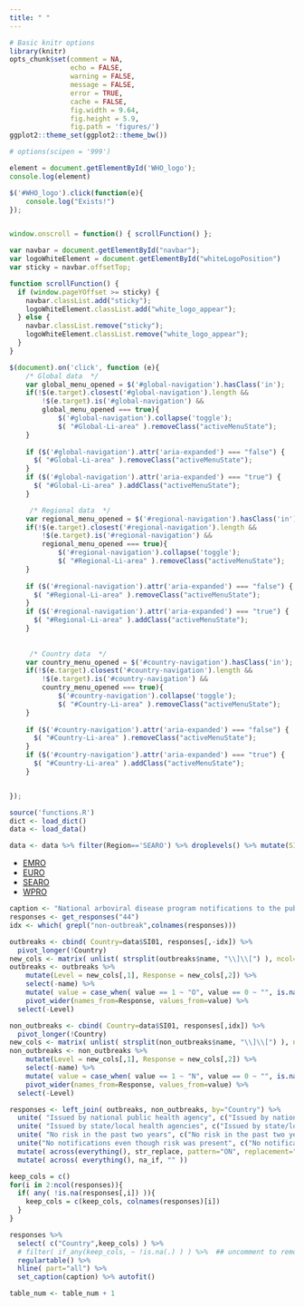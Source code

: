 ```yaml
---
title: " "
---
```


```r
# Basic knitr options
library(knitr)
opts_chunk$set(comment = NA, 
               echo = FALSE,
               warning = FALSE, 
               message = FALSE, 
               error = TRUE, 
               cache = FALSE,
               fig.width = 9.64,
               fig.height = 5.9,
               fig.path = 'figures/')
ggplot2::theme_set(ggplot2::theme_bw())

# options(scipen = '999')
```

```js
element = document.getElementById('WHO_logo');
console.log(element)

$('#WHO_logo').click(function(e){
    console.log("Exists!")
});


window.onscroll = function() { scrollFunction() };

var navbar = document.getElementById("navbar");
var logoWhiteElement = document.getElementById("whiteLogoPosition")
var sticky = navbar.offsetTop;

function scrollFunction() {
  if (window.pageYOffset >= sticky) {
    navbar.classList.add("sticky");
    logoWhiteElement.classList.add("white_logo_appear");
  } else {
    navbar.classList.remove("sticky");
    logoWhiteElement.classList.remove("white_logo_appear");
  }
}

$(document).on('click', function (e){
    /* Global data  */
    var global_menu_opened = $('#global-navigation').hasClass('in');
    if(!$(e.target).closest('#global-navigation').length &&
        !$(e.target).is('#global-navigation') &&
        global_menu_opened === true){
            $('#global-navigation').collapse('toggle');
            $( "#Global-Li-area" ).removeClass("activeMenuState");
    }
    
    if ($('#global-navigation').attr('aria-expanded') === "false") {
      $( "#Global-Li-area" ).removeClass("activeMenuState");
    }
    if ($('#global-navigation').attr('aria-expanded') === "true") {
      $( "#Global-Li-area" ).addClass("activeMenuState");
    }

     /* Regional data  */
    var regional_menu_opened = $('#regional-navigation').hasClass('in');
    if(!$(e.target).closest('#regional-navigation').length &&
        !$(e.target).is('#regional-navigation') &&
        regional_menu_opened === true){
            $('#regional-navigation').collapse('toggle');
            $( "#Regional-Li-area" ).removeClass("activeMenuState");
    }
    
    if ($('#regional-navigation').attr('aria-expanded') === "false") {
      $( "#Regional-Li-area" ).removeClass("activeMenuState");
    }
    if ($('#regional-navigation').attr('aria-expanded') === "true") {
      $( "#Regional-Li-area" ).addClass("activeMenuState");
    }
     
     
     /* Country data  */
    var country_menu_opened = $('#country-navigation').hasClass('in');
    if(!$(e.target).closest('#country-navigation').length &&
        !$(e.target).is('#country-navigation') &&
        country_menu_opened === true){
            $('#country-navigation').collapse('toggle');
            $( "#Country-Li-area" ).removeClass("activeMenuState");
    }
    
    if ($('#country-navigation').attr('aria-expanded') === "false") {
      $( "#Country-Li-area" ).removeClass("activeMenuState");
    }
    if ($('#country-navigation').attr('aria-expanded') === "true") {
      $( "#Country-Li-area" ).addClass("activeMenuState");
    }


});

```

```r
source('functions.R')
dict <- load_dict()
data <- load_data()
```


```r
data <- data %>% filter(Region=='SEARO') %>% droplevels() %>% mutate(SI01 = as.character(SI01)) %>% arrange( SI01 )
```

<ul class="custom_tabbar">
<li><a href="EMRO_Q44.html">EMRO</a></li>
<li><a href="EURO_Q44.html">EURO</a></li>
<li class="custom_tabbar__list-active"><a href="SEARO_Q44.html">SEARO</a></li>
<li><a href="WPRO_Q44.html">WPRO</a></li>
</ul>

```r

caption <- "National arboviral disease program notifications to the public about local transmission risk and/or possible vector-control activities as a prevention message for arboviral diseases within the last 2 years during outbreak (O) and non-outbreak (N) periods (ref Q44)"
responses <- get_responses("44")
idx <- which( grepl("non-outbreak",colnames(responses)))

outbreaks <- cbind( Country=data$SI01, responses[,-idx]) %>%
  pivot_longer(!Country) 
new_cols <- matrix( unlist( strsplit(outbreaks$name, "\\]\\[") ), ncol=2, byrow=T)
outbreaks <- outbreaks %>% 
	mutate(Level = new_cols[,1], Response = new_cols[,2]) %>% 
	select(-name) %>%
	mutate( value = case_when( value == 1 ~ "O", value == 0 ~ "", is.na(value) ~ "")) %>%
	pivot_wider(names_from=Response, values_from=value) %>%
  select(-Level) 

non_outbreaks <- cbind( Country=data$SI01, responses[,idx]) %>%
  pivot_longer(!Country) 
new_cols <- matrix( unlist( strsplit(non_outbreaks$name, "\\]\\[") ), ncol=2, byrow=T)
non_outbreaks <- non_outbreaks %>% 
	mutate(Level = new_cols[,1], Response = new_cols[,2]) %>% 
	select(-name) %>%
	mutate( value = case_when( value == 1 ~ "N", value == 0 ~ "", is.na(value) ~ "")) %>%
	pivot_wider(names_from=Response, values_from=value) %>%
  select(-Level) 

responses <- left_join( outbreaks, non_outbreaks, by="Country") %>%
  unite( "Issued by national public health agency", c("Issued by national public health agency.x", "Issued by national public health agency.y"), sep="") %>%
  unite( "Issued by state/local health agencies", c("Issued by state/local health agencies.x", "Issued by state/local health agencies.y"), sep="") %>%
  unite( "No risk in the past two years", c("No risk in the past two years.x", "No risk in the past two years.y"), sep="" ) %>%
  unite("No notifications even though risk was present", c("No notifications even though risk was present.x", "No notifications even though risk was present.y"), sep="") %>% 
  mutate( across(everything(), str_replace, pattern="ON", replacement="O, N")) %>%
  mutate( across( everything(), na_if, "" ))

keep_cols = c()
for(i in 2:ncol(responses)){
  if( any( !is.na(responses[,i]) )){
    keep_cols = c(keep_cols, colnames(responses)[i])
  }
}

responses %>%
  select( c("Country",keep_cols) ) %>%
  # filter( if_any(keep_cols, ~ !is.na(.) ) ) %>%  ## uncomment to remove empty rows!
  regulartable() %>%
  hline( part="all") %>% 
  set_caption(caption) %>% autofit()

table_num <- table_num + 1


```
